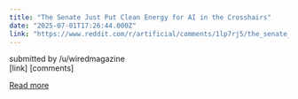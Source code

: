 ```yaml
---
title: "The Senate Just Put Clean Energy for AI in the Crosshairs"
date: "2025-07-01T17:26:44.000Z"
link: "https://www.reddit.com/r/artificial/comments/1lp7rj5/the_senate_just_put_clean_energy_for_ai_in_the/"
---
```


submitted by    /u/wiredmagazine  
 [link]   [comments]

[Read more](https://www.reddit.com/r/artificial/comments/1lp7rj5/the_senate_just_put_clean_energy_for_ai_in_the/)
